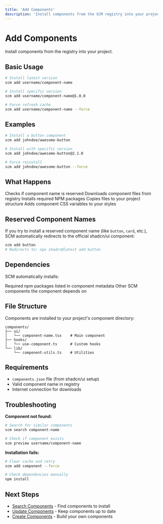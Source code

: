 ```yaml
---
title: 'Add Components'
description: 'Install components from the SCM registry into your project.'
---
```


# Add Components

Install components from the registry into your project.

## Basic Usage

```bash
# Install latest version
scm add username/component-name

# Install specific version
scm add username/component-name@1.0.0

# Force refresh cache
scm add username/component-name --force
```

## Examples

```bash
# Install a button component
scm add johndoe/awesome-button

# Install with specific version
scm add johndoe/awesome-button@2.1.0

# Force reinstall
scm add johndoe/awesome-button --force
```

## What Happens

<Steps>
  <Step title="Validate Name">
    Checks if component name is reserved
  </Step>
  <Step title="Fetch Component">
    Downloads component files from registry
  </Step>
  <Step title="Install Dependencies">
    Installs required NPM packages
  </Step>
  <Step title="Copy Files">
    Copies files to your project structure
  </Step>
  <Step title="Apply CSS Variables">
    Adds component CSS variables to your styles
  </Step>
</Steps>

## Reserved Component Names

If you try to install a reserved component name (like `button`, `card`, etc.), SCM automatically redirects to the official shadcn/ui component:

```bash
scm add button
# Redirects to: npx shadcn@latest add button
```

## Dependencies

SCM automatically installs:

<CardGroup cols={2}>
  <Card title="NPM Dependencies">
    Required npm packages listed in component metadata
  </Card>
  <Card title="Registry Dependencies">
    Other SCM components the component depends on
  </Card>
</CardGroup>

## File Structure

Components are installed to your project's component directory:

```
components/
├── ui/
│   └── component-name.tsx    # Main component
├── hooks/
│   └── use-component.ts      # Custom hooks
└── lib/
    └── component-utils.ts    # Utilities
```

## Requirements

- `components.json` file (from shadcn/ui setup)
- Valid component name in registry
- Internet connection for downloads

## Troubleshooting

**Component not found:**
```bash
# Search for similar components
scm search component-name

# Check if component exists
scm preview username/component-name
```

**Installation fails:**
```bash
# Clear cache and retry
scm add component --force

# Check dependencies manually
npm install
```

## Next Steps

- [Search Components](/cli/search) - Find components to install
- [Update Components](/cli/update) - Keep components up to date
- [Create Components](/cli/create) - Build your own components 